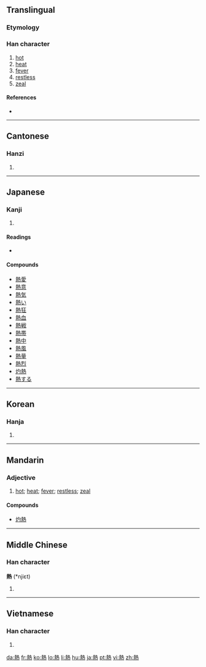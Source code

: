 {{also|热}}
==Translingual==
{{zh-forms|[[热]]|熱}}
===Etymology===
{{Han compound|埶|火|c1=p|c2=s|t2=fire|ls=psc|alt2=灬}}

===Han character===
{{Han char|rn=86|rad=火|as=11|sn=15|four=4533<sub>1</sub>|canj=土戈火 (GIF)}}

# [[hot]]
# [[heat]]
# [[fever]]
# [[restless]]
# [[zeal]]

====References====
* {{Han ref|kx=0681.080|dkj=19360|dj=1092.240|hdz=32230.100|uh=71B1|ud=29105|bh=BCF6|bd=48374}}

----

==Cantonese==

===Hanzi===
{{yue-hanzi|jyut=|y=yit6}}

# {{defn|Cantonese|sort=火11}}

----

==Japanese==

===Kanji===
{{ja-kanji|grade=4|rs=火11}}

# {{defn|Japanese|sort=火11}}

====Readings====
* {{ja-readings|on=[[ねつ]] (netsu), [[ぜつ]] (zetsu), [[ねち]] (nechi)|kun=[[あつい]] ([[熱い]], atsui)}}

====Compounds====
* [[熱愛]]
* [[熱意]]
* [[熱気]]
* [[熱い]]
* [[熱狂]]
* [[熱血]]
* [[熱戦]]
* [[熱帯]]
* [[熱中]]
* [[熱風]]
* [[熱量]]
* [[熱烈]]
* [[灼熱]]
* [[熱する]]

----

==Korean==

===Hanja===
{{ko-hanja|hangeul=열|eumhun=|rv=yeol|mr=yŏl|y=yel}}

# {{defn|Korean|sort=火11}}

----

==Mandarin==

===Adjective===
{{cmn-adj|t|pin=rè|pint=re4|sim=热|rs=火06}}

# [[hot]]; [[heat]]; [[fever]]; [[restless]]; [[zeal]]

====Compounds====
* [[灼熱]]

----

==Middle Chinese==

===Han character===
'''熱''' (*njiɛt)<!--asterisk indicates that this is a reconstructed pronunciation-->

# {{defn|Middle Chinese|sort=火11}}

----

==Vietnamese==

===Han character===
{{vi-hantu|[[nhiệt]], [[nhét]], [[nhẹt]]|rs=火11}}

# {{defn|Vietnamese|sort=火11}}

[[da:熱]]
[[fr:熱]]
[[ko:熱]]
[[lo:熱]]
[[li:熱]]
[[hu:熱]]
[[ja:熱]]
[[pt:熱]]
[[vi:熱]]
[[zh:熱]]